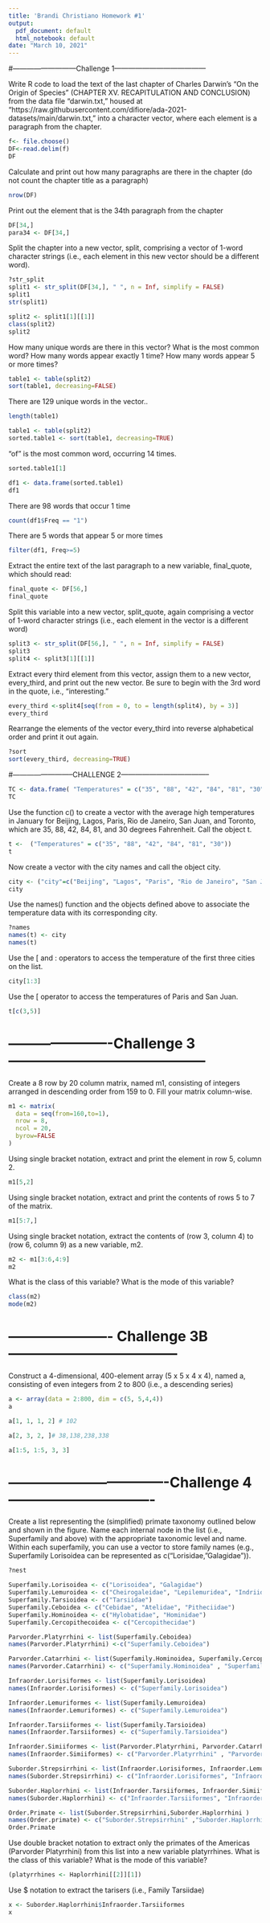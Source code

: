 ```yaml
---
title: 'Brandi Christiano Homework #1'
output:
  pdf_document: default
  html_notebook: default
date: "March 10, 2021"
---
```


#---------------------------Challenge 1---------------------------------------

Write R code to load the text of the last chapter of Charles Darwin’s “On the Origin of Species” (CHAPTER XV. RECAPITULATION AND CONCLUSION) from the data file “darwin.txt,” housed at “https://raw.githubusercontent.com/difiore/ada-2021-datasets/main/darwin.txt,” into a character vector, where each element is a paragraph from the chapter.

```r
f<- file.choose()
DF<-read.delim(f)
DF
```


Calculate and print out how many paragraphs are there in the chapter (do not count the chapter title as a paragraph)
```r
nrow(DF)
```

Print out the element that is the 34th paragraph from the chapter
```r
DF[34,]
para34 <- DF[34,]
```

Split the chapter into a new vector, split, comprising a vector of 1-word character strings (i.e., each element in this new vector should be a different word).
```r
?str_split
split1 <- str_split(DF[34,], " ", n = Inf, simplify = FALSE)
split1
str(split1)
```

```r
split2 <- split1[1][[1]]
class(split2)
split2
```

How many unique words are there in this vector? What is the most common word? How many words appear exactly 1 time? How many words appear 5 or more times?

```r
table1 <- table(split2)
sort(table1, decreasing=FALSE)
```
There are 129 unique words in the vector.. 
```r
length(table1)
```


```r
table1 <- table(split2)
sorted.table1 <- sort(table1, decreasing=TRUE)
```

"of" is the most common word, occurring 14 times. 
```r
sorted.table1[1]
```

```r
df1 <- data.frame(sorted.table1)
df1
```
There are 98 words that occur 1 time 

```r
count(df1$Freq == "1")
```

There are 5 words that appear 5 or more times
```r
filter(df1, Freq>=5)
```

Extract the entire text of the last paragraph to a new variable, final_quote, which should read:


```r
final_quote <- DF[56,]
final_quote
```
Split this variable into a new vector, split_quote, again comprising a vector of 1-word character strings (i.e., each element in the vector is a different word)
```r
split3 <- str_split(DF[56,], " ", n = Inf, simplify = FALSE)
split3
split4 <- split3[1][[1]]
```
Extract every third element from this vector, assign them to a new vector, every_third, and print out the new vector. Be sure to begin with the 3rd word in the quote, i.e., “interesting.”
```r

every_third <-split4[seq(from = 0, to = length(split4), by = 3)]
every_third
```

Rearrange the elements of the vector every_third into reverse alphabetical order and print it out again.
```r
?sort
sort(every_third, decreasing=TRUE)
```





#--------------------------CHALLENGE 2--------------------------------------



```r
TC <- data.frame( "Temperatures" = c("35", "88", "42", "84", "81", "30"), "Location" = c("Beijing", "Lagos", "Paris", "Rio de Janeiro", "San Juan", "Toronto"))
TC
```


Use the function c() to create a vector with the average high temperatures in January for Beijing, Lagos, Paris, Rio de Janeiro, San Juan, and Toronto, which are 35, 88, 42, 84, 81, and 30 degrees Fahrenheit. Call the object t.


```r
t <-  ("Temperatures" = c("35", "88", "42", "84", "81", "30"))
t
```

Now create a vector with the city names and call the object city.
```r
city <- ("city"=c("Beijing", "Lagos", "Paris", "Rio de Janeiro", "San Juan", "Toronto"))
city
```
Use the names() function and the objects defined above to associate the temperature data with its corresponding city.
```r
?names
names(t) <- city
names(t)
```
Use the [ and : operators to access the temperature of the first three cities on the list.
```r
city[1:3]
```
Use the [ operator to access the temperatures of Paris and San Juan.
```r
t[c(3,5)]
```


# ----------------------Challenge 3------------------------------------------

Create a 8 row by 20 column matrix, named m1, consisting of integers arranged in descending order from 159 to 0. Fill your matrix column-wise.
```r
m1 <- matrix(
  data = seq(from=160,to=1),
  nrow = 8,
  ncol = 20,
  byrow=FALSE
)
```

Using single bracket notation, extract and print the element in row 5, column 2.
```r
m1[5,2]
```
Using single bracket notation, extract and print the contents of rows 5 to 7 of the matrix.
```r
m1[5:7,]
```
Using single bracket notation, extract the contents of (row 3, column 4) to (row 6, column 9) as a new variable, m2. 
```r
m2 <- m1[3:6,4:9]
m2
```
What is the class of this variable? What is the mode of this variable?
```r
class(m2)
mode(m2)
```



# ---------------------- Challenge 3B------------------------------------

Construct a 4-dimensional, 400-element array (5 x 5 x 4 x 4), named a, consisting of even integers from 2 to 800 (i.e., a descending series)
```r
a <- array(data = 2:800, dim = c(5, 5,4,4))
a
```

```r
a[1, 1, 1, 2] # 102
```

```r
a[2, 3, 2, ]# 38,138,238,338
```

```r
a[1:5, 1:5, 3, 3]
```


# ----------------------------------Challenge 4 -------------------------------



Create a list representing the (simplified) primate taxonomy outlined below and shown in the figure. Name each internal node in the list (i.e., Superfamily and above) with the appropriate taxonomic level and name. Within each superfamily, you can use a vector to store family names (e.g., Superfamily Lorisoidea can be represented as c("Lorisidae, "Galagidae")).


```r
?nest
```

```r
Superfamily.Lorisoidea <- c("Lorisoidea", "Galagidae")
Superfamily.Lemuroidea <- c("Cheirogaleidae", "Lepilemuridea", "Indriidae", "Lemuridae", "Daubentoniidae")
Superfamily.Tarsioidea <- c("Tarsiidae")
Superfamily.Ceboidea <- c("Cebidae", "Atelidae", "Pitheciidae")
Superfamily.Hominoidea <- c("Hylobatidae", "Hominidae")
Superfamily.Cercopithecoidea <- c("Cercopithecidae")
```               


```r
Parvorder.Platyrrhini <- list(Superfamily.Ceboidea)
names(Parvorder.Platyrrhini) <-c("Superfamily.Ceboidea")

Parvorder.Catarrhini <- list(Superfamily.Hominoidea, Superfamily.Cercopithecoidea)
names(Parvorder.Catarrhini) <- c("Superfamily.Hominoidea" , "Superfamily.Cercopithecoidea")
```

```r
Infraorder.Lorisiformes <- list(Superfamily.Lorisoidea)
names(Infraorder.Lorisiformes) <- c("Superfamily.Lorisoidea")

Infraorder.Lemuriformes <- list(Superfamily.Lemuroidea)
names(Infraorder.Lemuriformes) <- c("Superfamily.Lemuroidea")

Infraorder.Tarsiiformes <- list(Superfamily.Tarsioidea)
names(Infraorder.Tarsiiformes) <- c("Superfamily.Tarsioidea")

Infraorder.Simiiformes <- list(Parvorder.Platyrrhini, Parvorder.Catarrhini)
names(Infraorder.Simiiformes) <- c("Parvorder.Platyrrhini" , "Parvorder.Catarrhini")

```

```r
Suborder.Strepsirrhini <- list(Infraorder.Lorisiformes, Infraorder.Lemuriformes)
names(Suborder.Strepsirrhini) <- c("Infraorder.Lorisiformes", "Infraorder.Lemuriformes")

Suborder.Haplorrhini <- list(Infraorder.Tarsiiformes, Infraorder.Simiiformes)
names(Suborder.Haplorrhini) <- c("Infraorder.Tarsiiformes", "Infraorder.Simiiformes")
```

```r
Order.Primate <- list(Suborder.Strepsirrhini,Suborder.Haplorrhini )
names(Order.primate) <- c("Suborder.Strepsirrhini" ,"Suborder.Haplorrhini")
Order.Primate
```

Use double bracket notation to extract only the primates of the Americas (Parvorder Platyrrhini) from this list into a new variable platyrrhines. What is the class of this variable? What is the mode of this variable?
```r
(platyrrhines <- Haplorrhini[[2]][1])
```

Use $ notation to extract the tarisers (i.e., Family Tarsiidae)
```r
x <- Suborder.Haplorrhini$Infraorder.Tarsiiformes
x
```























